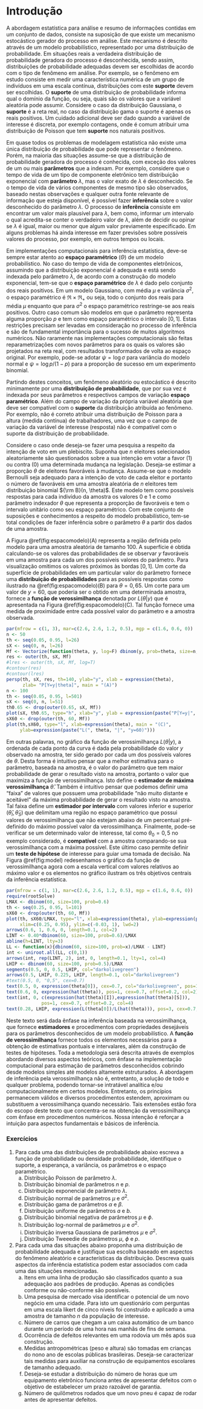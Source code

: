 # Introdução

A abordagem estatística para análise e resumo de informações contidas 
em um conjunto de dados, consiste na suposição de que existe um mecanismo 
estocástico gerador do processo em análise. Este mecanismo é descrito 
através de um modelo probabilístico, representado por uma distribuição de 
probabilidade. Em situações reais a verdadeira distribuição de probabilidade 
geradora do processo é desconhecida, sendo assim, distribuições de probabilidade 
adequadas devem ser escolhidas de acordo com o tipo de fenômeno em análise. 
Por exemplo, se o fenômeno em estudo consiste em medir uma característica numérica 
de um grupo de indivíduos em uma escala contínua, distribuições com este 
**suporte** devem ser escolhidas. O **suporte** de uma distribuição de probabilidade 
informa qual o domínio da função, ou seja, quais são os valores que a variável 
aleatória pode assumir. Considere o caso da distribuição Gaussiana, o **suporte** 
é a reta real, no caso da distribuição gama o suporte é apenas os reais positivos. 
Um cuidado adicional deve ser dado quando a variável de interesse é discreta, 
por exemplo contagens, onde é comum atribuir uma distribuição de Poisson que 
tem **suporte** nos naturais positivos.

Em quase todos os problemas de modelagem estatística não existe uma única 
distribuição de probabilidade que pode representar o fenômeno.
Porém, na maioria das situações assume-se que a distribuição de probabilidade 
geradora do processo é conhecida, com exceção dos valores de um ou mais 
**parâmetros** que a indexam. Por exemplo, considere que o tempo de vida de um 
tipo de componente eletrônico tem distribuição exponencial com **parâmetro** $\lambda$, 
mas o valor exato de $\lambda$ é desconhecido. Se o tempo de vida de vários 
componentes de mesmo tipo são observados, baseado nestas observações e qualquer 
outra fonte relevante de informação que esteja disponível, é possível fazer 
**inferência** sobre o valor desconhecido do parâmetro $\lambda$. 
O processo de **inferência** consiste em encontrar um valor mais plausível para 
$\lambda$, bem como, informar um intervalo o qual acredita-se conter o verdadeiro 
valor de $\lambda$, além de decidir ou opinar se $\lambda$ é igual, maior ou menor 
que algum valor previamente especificado. 
Em alguns problemas há ainda interesse em fazer previsões sobre possíveis valores 
do processo, por exemplo, em outros tempos ou locais.

Em implementações computacionais para inferência estatística, deve-se sempre 
estar atento ao **espaço paramétrico** $(\Theta)$ de um modelo probabilístico. 
No caso do tempo de vida de componentes eletrônicos, assumindo que a distribuição 
exponencial é adequada e está sendo indexada pelo parâmetro $\lambda$, de acordo 
com a construção do modelo exponencial, tem-se que o **espaço paramétrico** de 
$\lambda$ é dado pelo conjunto dos reais positivos. Em um modelo Gaussiano, 
com média $\mu$ e variância $\sigma^2$, o espaço paramétrico é $\Re \times \Re_{+}$ 
ou seja, todo o conjunto dos reais para média $\mu$ enquanto que para $\sigma^2$ 
o espaço paramétrico restringe-se aos reais positivos. Outro caso comum são 
modelos em que o parâmetro representa alguma proporção $p$ e tem como espaço 
paramétrico o intervalo $[0,1]$. Estas restrições precisam ser levadas em 
consideração no processo de inferência e são de fundamental importância para o 
sucesso de muitos algoritmos numéricos. Não raramente nas implementações 
computacionais são feitas reparametrizações com novos parâmetros para os quais os 
valores são projetados na reta real, com resultados transformados de volta ao 
espaço original. Por exemplo, pode-se adotar $\psi = \log{\sigma}$ para variância 
do modelo normal e $\psi = \log{p/(1-p)}$ para a proporção de sucesso em um 
experimento binomial.

Partindo destes conceitos, um fenômeno aleatório ou estocástico é descrito 
minimamente por uma **distribuição de probabilidade**, que por sua vez é indexada 
por seus parâmetros e respectivos campos de variação **espaço paramétrico**. 
Além do campo de variação da própria variável aleatória que deve ser compatível 
com o **suporte** da distribuição atribuída ao fenômeno. 
Por exemplo, não é correto atribuir uma distribuição de Poisson para a altura 
(medida contínua) de trabalhadores, uma vez que o campo de variação da variável 
de interesse (resposta) não é compatível com o suporte da distribuição de probabilidade.

Considere o caso onde deseja-se fazer uma pesquisa a respeito da intenção de voto 
em um plebiscito. Suponha que $n$ eleitores selecionados aleatoriamente são questionados 
sobre a sua intenção em votar a favor $(1)$ ou contra $(0)$ uma determinada mudança 
na legislação. Deseja-se estimar a proporção $\theta$ de eleitores favoráveis à 
mudança. Assume-se que o modelo Bernoulli seja adequado para a intenção de voto 
de cada eleitor e portanto o número de favoráveis em uma amostra aleatória de 
$n$ eleitores tem distribuição binomial ${\rm B}(n, \theta)$. 
Este modelo tem como possíveis respostas para cada indivíduo da amostra os 
valores $0$ e $1$ e como parâmetro indexador $\theta$ que representa a proporção 
de favoráveis e tem o intervalo unitário como seu espaço paramétrico. 
Com este conjunto de suposições e conhecimentos a respeito do modelo probabilístico, 
tem-se total condições de fazer inferência sobre o parâmetro $\theta$ a partir 
dos dados de uma amostra.

A Figura \@ref(fig:espacomodelo)(A) representa a região definida pelo modelo para 
uma amostra aleatória de tamanho $100$.
A superfície é obtida calculando-se os valores das probabilidades de se observar $y$ 
favoráveis em uma amostra para cada um dos possíveis valores do parâmetro. 
Para visualização omitimos os valores próximos às bordas $[0,1]$.
Um corte da superfície de probabilidades em um particular valor do parâmetro 
fornece uma **distribuição de probabilidades** para as possíveis respostas
como ilustrado na  \@ref(fig:espacomodelo)(B) para $\theta=0,65$.
Um corte para um valor de $y=60$, que poderia ser o obtido em uma determinada amostra, 
fornece a **função de verossimilhança** denotada por $L(\theta|y)$ que é apresentada na
Figura \@ref(fig:espacomodelo)(C). Tal função fornece uma medida de proximidade 
entre cada possível valor do parâmetro e a amostra observada.

```r
par(mfrow = c(1, 3), mar=c(2.6, 2.6, 1.2, 0.5), mgp = c(1.6, 0.6, 0))
n <- 50
th <- seq(0.05, 0.95, l=26)
sX <- seq(0, n, l=26)
Mf <- Vectorize(function(theta, y, log=F) dbinom(y, prob=theta, size=n, log=log))
res <- outer(th, sX, Mf)
#lres <- outer(th, sX, Mf, log=T)
#contour(res)
#contour(lres)
persp(th, sX, res, th=140, ylab="y", xlab = expression(theta), 
      zlab= "P[Y=y|theta]", main = "(A)")
n <- 100
th <- seq(0.05, 0.95, l=501)
sX <- seq(0, n, l=51)
th0.65 <- drop(outer(0.65, sX, Mf))
plot(sX, th0.65, type="h", xlab="y", ylab = expression(paste("P[Y=y|", theta, " = ", "0,65]")), main = "(B)")
sX60 <- drop(outer(th, 60, Mf))
plot(th,sX60, type="l", xlab=expression(theta), main = "(C)",
     ylab=expression(paste("L(", theta, "|", "y=60)")))
```

Em outras palavras, no gráfico da função de verossimilhança $L(\theta|y)$, 
a ordenada de cada ponto da curva é dada pela probabilidade do valor $y$ 
observado na amostra, ter sido gerado por cada um dos possíveis valores de $\theta$. 
Desta forma é intuitivo pensar que a melhor estimativa para o parâmetro, 
baseada na amostra, é o valor do parâmetro que tem maior probabilidade de gerar 
o resultado visto na amostra, portanto o valor que maximiza a função de 
verossimilhança. Isto define o **estimador de máxima verossimilhança** $\hat{\theta}$.
Também é intuitivo pensar que podemos definir uma "faixa" de valores
que possuem uma probabilidade  "não muito distante e aceitável" da máxima
probabilidade de gerar o resultado visto na amostra. 
Tal faixa define um **estimador por intervalo** com valores inferior e superior $(\hat{\theta}_I, \hat{\theta}_S)$ que delimitam uma região no espaço paramétrico que possui 
valores de verossimilhança que não estejam abaixo de um percentual pré-definido 
do máximo possível valor da verossimilhança.
Finalmente, pode-se verificar se um determinado valor de interesse, tal como 
$\theta_0 = 0,5$ no exemplo considerado, é **compatível** com a amostra 
comparando-se sua verossimilhança com a máxima possível. Este último caso permite 
definir um **teste de hipótese** de interesse para guiar uma tomada de decisão.
Na Figura \@ref(fig:model) redesenhamos o gráfico da função de verossimilhança 
agora com a escala vertical com valores relativos ao máximo valor e os elementos 
no gráfico ilustram os três objetivos centrais da inferência estatística.

```r
par(mfrow = c(1, 1), mar=c(2.6, 2.6, 1.2, 0.5), mgp = c(1.6, 0.6, 0))
require(rootSolve)
LMAX <- dbinom(60, size=100, prob=0.6)
th <- seq(0.25, 0.95, l=101)
sX60 <- drop(outer(th, 60, Mf))
plot(th, sX60/LMAX, type="l", xlab=expression(theta), ylab=expression(paste("RL(", theta, "|", "y=60)")), 
     xlim=c(0.25, 0.95), ylim=c(-0.03, 1), lwd=2)
arrows(0.6, 1, 0.6, 0, length=0.1, col=2)
LINT <- 0.40*dbinom(60, size=100, prob=0.6)/LMAX
abline(h=LINT, lty=3)
LL <- function(x){dbinom(60, size=100, prob=x)/LMAX - LINT}
int <- uniroot.all(LL, c(0,1))
arrows(int, rep(LINT, 2), int, 0, length=0.1, lty=1, col=4)
LHIP <- dbinom(60, size=100, prob=0.5)/LMAX
segments(0.5, 0, 0.5, LHIP, col="darkolivegreen") 
arrows(0.5, LHIP, 0.225, LHIP, length=0.1, col="darkolivegreen") 
#text(0.5, 0, "0,5", cex=0.7)
text(0.5, 0, expression(theta[0]), cex=0.7, col="darkolivegreen", pos=1, offset=0.2)
text(0.6, 0, expression(hat(theta)), pos=1, cex=0.7, offset=0.2, col=2)
text(int, 0, c(expression(hat(theta)[I]),expression(hat(theta)[S])),
             pos=1, cex=0.7, offset=0.2, col=4)
text(0.28, LHIP, expression(L(theta[0])/L(hat(theta))), pos=3, cex=0.7, col="darkolivegreen", offset=0.2)
```

Neste texto será dada ênfase na inferência baseada na verossimilhança, que 
fornece **estimadores** e procedimentos com propriedades desejáveis para os 
parâmetros desconhecidos de um modelo probabilístico. 
A **função de verossimilhança** fornece todos os elementos necessários para a 
obtenção de estimativas pontuais e intervalares, além da construção de testes 
de hipóteses. Toda a metodologia será descrita através de exemplos abordando 
diversos aspectos teóricos, com ênfase na implementação computacional para 
estimação de parâmetros desconhecidos cobrindo desde modelos simples até modelos 
altamente estruturados. A abordagem de inferência pela verossimilhança não é, 
entretanto, a solução de todo e qualquer problema, podendo tornar-se intratável 
analítica e/ou computacionalmente em certos modelos. Entretanto, os princípios 
permanecem válidos e diversos procedimentos estendem, aproximam ou substituem a 
verossimilhança quando necessário. Tais extensões estão fora do escopo deste texto 
que concentra-se na obtenção da verossimilhança com ênfase em procedimentos 
numéricos. Nossa intenção é reforçar a intuição para aspectos fundamentais e 
básicos de inferência.

### Exercícios {-}

1. Para cada uma das distribuições de probabilidade abaixo escreva a
função de probabilidade ou densidade probabilidade, identifique
o suporte, a esperança, a variância, os parâmetros e o espaço paramétrico.
    a) Distribuição Poisson de parâmetro $\lambda$.
    b) Distribuição binomial de parâmetros $n$ e $p$.
    c) Distribuição exponencial de parâmetro $\lambda$.
    d) Distribuição normal de parâmetros $\mu$ e $\sigma^2$.
    e) Distribuição gama de parâmetros $\alpha$ e $\beta$.
    f) Distribuição uniforme de parâmetros $a$ e $b$.
    g) Distribuição binomial negativa de parâmetros $\mu$ e $\phi$.
    h) Distribuição log-normal de parâmetros $\mu$ e $\sigma^2$.
    i) Distribuição inversa Gaussiana de parâmetros $\mu$ e $\sigma^2$.
    j) Distribuição Tweeedie de parâmetros $\mu$, $\phi$ e $p$.
2. Para cada uma das situações abaixo proponha uma distribuição de probabilidade
adequada e justifique sua escolha baseado em aspectos do fenômeno aleatório e
características da distribuição. Descreva quais aspectos da inferência estatística podem estar associados com cada uma das situações mencionadas.
    a) Itens em uma linha de produção são classificados quanto a sua adequação aos padrões de produção. Apenas as condições conforme ou não-conforme são possíveis.
    b) Uma pesquisa de mercado visa identificar o potencial de um novo negócio em uma cidade. Para isto um questionário com perguntas em uma escala likert de cinco níveis foi construído e aplicado a uma amostra de tamanho $n$ da população de interesse.
    c) Número de carros que chegam a um caixa automático de um banco durante um período de uma hora nas manhãs de fins de semana.
    d) Ocorrência de defeitos relevantes em uma rodovia um mês após sua construção.
    e) Medidas antropométricas (peso e altura) são tomadas em crianças do nono ano de escolas públicas brasileiras. Deseja-se caracterizar tais medidas para auxiliar na construção de equipamentos escolares de tamanho adequado.
    f) Deseja-se estudar a distribuição do número de horas que um equipamento eletrônico funciona antes de apresentar defeitos com o objetivo de estabelecer um prazo razoável de garantia.
    g) Número de quilômetros rodados que um novo pneu é capaz de rodar antes de apresentar defeitos.
